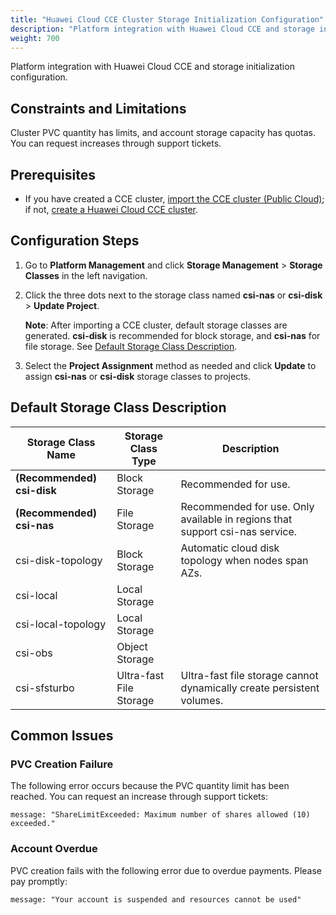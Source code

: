 ```yaml
---
title: "Huawei Cloud CCE Cluster Storage Initialization Configuration"
description: "Platform integration with Huawei Cloud CCE and storage initialization configuration."
weight: 700
---
```


Platform integration with Huawei Cloud CCE and storage initialization configuration.

## Constraints and Limitations

Cluster PVC quantity has limits, and account storage capacity has quotas. You can request increases through support tickets.

## Prerequisites

* If you have created a CCE cluster, [import the CCE cluster (Public Cloud)](../managed/import/huawei-cce.mdx); if not, [create a Huawei Cloud CCE cluster](../managed/create/huawei-cce.mdx).

## Configuration Steps

1. Go to **Platform Management** and click **Storage Management** > **Storage Classes** in the left navigation.

2. Click the three dots next to the storage class named **csi-nas** or **csi-disk** > **Update Project**.

    **Note**: After importing a CCE cluster, default storage classes are generated. **csi-disk** is recommended for block storage, and **csi-nas** for file storage. See [Default Storage Class Description](#default-storage-class-description).

3. Select the **Project Assignment** method as needed and click **Update** to assign **csi-nas** or **csi-disk** storage classes to projects.

## Default Storage Class Description

| Storage Class Name | Storage Class Type | Description |
|---|---|---|
| **(Recommended) csi-disk** | Block Storage | Recommended for use. |
| **(Recommended) csi-nas** | File Storage | Recommended for use. Only available in regions that support csi-nas service. |
| csi-disk-topology | Block Storage | Automatic cloud disk topology when nodes span AZs. |
| csi-local | Local Storage | |
| csi-local-topology | Local Storage | |
| csi-obs | Object Storage | |
| csi-sfsturbo | Ultra-fast File Storage | Ultra-fast file storage cannot dynamically create persistent volumes. |

## Common Issues

### PVC Creation Failure

The following error occurs because the PVC quantity limit has been reached. You can request an increase through support tickets:

```
message: "ShareLimitExceeded: Maximum number of shares allowed (10) exceeded."
```

### Account Overdue

PVC creation fails with the following error due to overdue payments. Please pay promptly:

```
message: "Your account is suspended and resources cannot be used"
```
